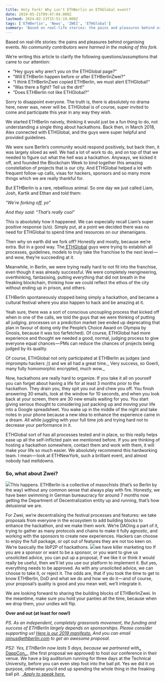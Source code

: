 ```yaml
---
title: Holy Fork! Why isn’t ETHBerlin an ETHGlobal event?
date: 2019-05-21T09:47:04.000Z
lastmod: 2024-02-13T15:51:19.000Z
tags: ['ETHBerlin', 'News', 'ZWEI', 'ETHGlobal']
summary: 'Based on real-life stories: the pains and pleasures behind organising events. No community contributors were harmed in the making of this…'
---
```


Based on real-life stories: the pains and pleasures behind organising events. _No community contributors were harmed in the making of this fork._

We’re writing this article to clarify the following questions/assumptions that came to our attention:

- “Hey guys why aren’t you on the ETHGlobal page?”
- “Will ETHBerlin happen before or after ETHBerlinZwei?”
- “I think ETHBerlinZwei copied ETHBerlin, we must alert ETHGlobal!”
- “Was there a fight? Tell us the dirt!”
- “Does ETHBerlin not like ETHGlobal?”

Sorry to disappoint everyone. The truth is, there is absolutely no drama here, never was, never will be. ETHGlobal is of course, super invited to come and participate this year in any way they wish.

We started ETHBerlin naively, thinking it would just be a fun thing to do, not understanding a single thing about hackathons. Back then, in March 2018, Alex connected with ETHGlobal, and the guys were super helpful and provided guidelines.

We were sure Berlin’s community would respond positively, but back then, it was largely siloed as well. We had a lot of work to do, and on top of that we needed to figure out what the hell was a hackathon. Anyways, we kicked it off, and founded the Blockchain Week to bind together this amazing constellation of projects that is our city. And ETHGlobal helped a lot with frequent follow-up calls, visas for hackers, sponsors and so many more things which we are really thankful for.

But ETHBerlin is a rare, rebellious animal. So one day we just called Liam, Josh, Kartik and Ethan and told them:

_“We’re forking off, yo”_

_And they said: “That’s really cool”_

This is absolutely how it happened. We can especially recall Liam’s super positive response (s/o). Simply put, at a point we decided there was no need for ETHGlobal to spend time and resources on our shenanigans.

Then why on earth did we fork off? Honestly and mostly, because we’re extra. But in a good way. The[ ETHGlobal](https://ethglobal.co) guys were trying to establish all processes, guidelines, models to truly take the franchise to the next level — and wow, they’re succeeding at it.

Meanwhile, in Berlin, we were trying really hard to not fit into the franchise, even though it was already successful. We were completely reengineering, overthinking, fantasising, putting everything that did not breath in the freaking blockchain, thinking how we could reflect the ethos of the city without ending up in prison, and others.

ETHBerlin spontaneously stopped being simply a hackathon, and became a cultural festival where you also happen to hack and be amazing at it.

Yeah sure, there was a sort of conscious uncoupling process that kicked off when in one of the calls, we told the guys that we were thinking of putting all judging. processes on a prediction market (we ended up deprecating that plan in favour of doing only the People’s Choice Award on Olympia by Gnosis, because it was too farfetched). Of course, ETHGlobal had more experience and thought we needed a good, normal, judging process to give everyone equal chances — PMs can reduce the chances of projects being judged by its quality.

Of course, ETHGlobal not only participated at ETHBerlin as judges (and impromptu hackers ;)) and we all had a great time._ Very success, so Goerli, many fully homomorphic encrypted, much wow._

Now, hackathons are really hard to organize. If you take it all on yourself you can forget about having a life for at least 3 months prior to the hackathon. They drain you, they spit you out and chew you off. You finish answering 30 emails, look at the window for 10 seconds, and when you look back at your screen, there are 30 new emails waiting for you. You start giving serious thought to considering just packing up and moving your life into a Google spreadsheet. You wake up in the middle of the night and take notes in your phone because a new idea to enhance the experience came in a dream. All while juggling with your full time job and trying hard not to decrease your performance in it.

ETHGlobal sort of has all processes tested and in place, so this really helps ease up all the self-inflicted pain we mentioned before. If you are thinking of hosting a hackathon somewhere, contact them and work with them, it will make your life so much easier. We absolutely recommend this hardworking team. I mean — look at ETHNewYork, such a brilliant event, and almost nobody had meltdowns.

### **So, what about Zwei?**

![](https://cdn-images-1.medium.com/max/800/1*RDQqV4tGudlerlLdEXiADA.png)This happens.
ETHBerlin is a collective of masochists (that’s so Berlin by the way) without any common sense that always play with fire. Honestly, we have been swimming in German bureaucracy for around 7 months now getting the Department of Decentralization entity up and running, that’s how delusional we are.

For Zwei, we’re decentralising the festival processes and features: we take proposals from everyone in the ecosystem to add building blocks to enhance the hackathon, and we make them work. We’re DAOing a part of it, trying to gather as many protocols and chains to make it fully agnostic, and working with the sponsors to create new experiences. Hackers can choose to enjoy the full package, or opt out of features they are not too keen on. We’re basically the libP2P of hackathons.
![](https://cdn-images-1.medium.com/max/800/1*KG0fq_3OOzHZPsmHArWjkg.jpeg)we have killer marketing too
If you are a sponsor or want to be a sponsor, or you want to give us unsolicited advice, you can put up a proposal, if we like it or think it would really be useful, then we’ll let you use our platform to implement it. But yes, everything needs to be approved. As with any unsolicited advice, we can choose to take it, or reject it. The odds are, that if you took the time to get to know ETHBerlin, DoD and what we do and how we do it — and of course, your proposal’s quality is good and you mean well, we’ll integrate it.

We are looking forward to sharing the building blocks of ETHBerlinZwei. In the meantime, make sure you hold your panties all the time, because when we drop them, your undies will flip.

**Over and out (at least for now!)**

_PS. As an independent, completely grassroots movement, the funding and success of ETHBerlin largely depends on sponsorships. Please consider supporting us! _[_Here is our 2019 manifesto._](https://medium.com/ethberlin/skin-in-the-game-and-nothing-to-lose-be2edafd2da0)_ And you can email joinus@ethberlin.com to get an awesome proposal._

_PS2: Yes, ETHBerlin now lasts 5 days, because we partnered with_[_ DappCon_](https://dappcon.io)_ (the first proposal we approved) to host our conference in their venue. We have a big auditorium running for three days at the Technical University, before you can even step foot into the ball pit. Yes we did it on purpose, otherwise you’d end up spending the whole thing in the freaking ball pit. _[_Apply to speak here._](https://ethberlinzwei.com/speak.html)
